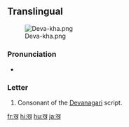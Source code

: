 {{also|ख़}}
==Translingual==
[[File:Deva-kha.png|thumb]]

===Pronunciation===
* {{IPA|/kʰə/|lang=mul}}

===Letter===
{{mul-deva|kha}}

# Consonant of the [[Devanagari]] script.

[[fr:ख]]
[[hi:ख]]
[[hu:ख]]
[[ja:ख]]
